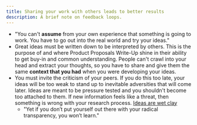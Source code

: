 ```yaml
---
title: Sharing your work with others leads to better results
description: A brief note on feedback loops.
---
```

- "You can't **assume** from your own experience that something is going to work. You have to go out into the real world and try your ideas."
- Great ideas must be written down to be interpreted by others. This is the purpose of and where Product Proposals Write-Up shine in their ability to get buy-in and common understanding. People can't crawl into your head and extract your thoughts, so you have to share and give them the same **context that you had** when you were developing your ideas.
- You must invite the criticism of your peers. If you do this too late, your ideas will be too weak to stand up to inevitable adversities that will come later. Ideas are meant to be pressure tested and you shouldn't become too attached to them. If new information feels like a threat, then something is wrong with your research process. [Ideas are wet clay](ideas-are-wet-clay)
    - "Yet if you don’t put yourself out there with your radical transparency, you won’t learn."

